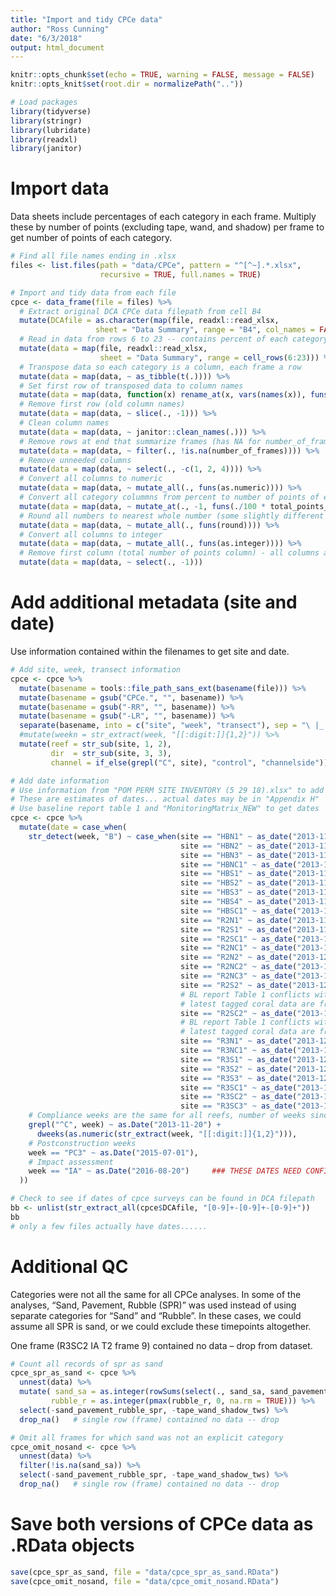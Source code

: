 ```yaml
---
title: "Import and tidy CPCe data"
author: "Ross Cunning"
date: "6/3/2018"
output: html_document
---
```


```r
knitr::opts_chunk$set(echo = TRUE, warning = FALSE, message = FALSE)
knitr::opts_knit$set(root.dir = normalizePath(".."))

# Load packages
library(tidyverse)
library(stringr)
library(lubridate)
library(readxl)
library(janitor)
```

# Import data

Data sheets include percentages of each category in each frame. Multiply these by number of points (excluding tape, wand, and shadow) per frame to get number of points of each category.

```r
# Find all file names ending in .xlsx 
files <- list.files(path = "data/CPCe", pattern = "^[^~].*.xlsx", 
                    recursive = TRUE, full.names = TRUE)

# Import and tidy data from each file
cpce <- data_frame(file = files) %>%
  # Extract original DCA CPCe data filepath from cell B4
  mutate(DCAfile = as.character(map(file, readxl::read_xlsx,      
                   sheet = "Data Summary", range = "B4", col_names = FALSE))) %>%
  # Read in data from rows 6 to 23 -- contains percent of each category for each frame
  mutate(data = map(file, readxl::read_xlsx, 
                    sheet = "Data Summary", range = cell_rows(6:23))) %>%
  # Transpose data so each category is a column, each frame a row
  mutate(data = map(data, ~ as_tibble(t(.)))) %>%
  # Set first row of transposed data to column names
  mutate(data = map(data, function(x) rename_at(x, vars(names(x)), funs(slice(x, 1))))) %>%
  # Remove first row (old column names)
  mutate(data = map(data, ~ slice(., -1))) %>%
  # Clean column names
  mutate(data = map(data, ~ janitor::clean_names(.))) %>%
  # Remove rows at end that summarize frames (has NA for number_of_frames)
  mutate(data = map(data, ~ filter(., !is.na(number_of_frames)))) %>%
  # Remove unneeded columns
  mutate(data = map(data, ~ select(., -c(1, 2, 4)))) %>%
  # Convert all columns to numeric
  mutate(data = map(data, ~ mutate_all(., funs(as.numeric)))) %>%
  # Convert all category colummns from percent to number of points of each category
  mutate(data = map(data, ~ mutate_at(., -1, funs(./100 * total_points_minus_tape_wand_shadow)))) %>%
  # Round all numbers to nearest whole number (some slightly different due to DCA rounding)
  mutate(data = map(data, ~ mutate_all(., funs(round)))) %>%
  # Convert all columns to integer
  mutate(data = map(data, ~ mutate_all(., funs(as.integer)))) %>%
  # Remove first column (total number of points column) - all columns are now categories
  mutate(data = map(data, ~ select(., -1)))
```

# Add additional metadata (site and date)

Use information contained within the filenames to get site and date.

```r
# Add site, week, transect information
cpce <- cpce %>%
  mutate(basename = tools::file_path_sans_ext(basename(file))) %>%
  mutate(basename = gsub("CPCe.", "", basename)) %>%
  mutate(basename = gsub("-RR", "", basename)) %>%
  mutate(basename = gsub("-LR", "", basename)) %>%
  separate(basename, into = c("site", "week", "transect"), sep = "\ |_|-") %>%
  #mutate(weekn = str_extract(week, "[[:digit:]]{1,2}")) %>%
  mutate(reef = str_sub(site, 1, 2),
         dir  = str_sub(site, 3, 3),
         channel = if_else(grepl("C", site), "control", "channelside"))

# Add date information
# Use information from "POM PERM SITE INVENTORY (5 29 18).xlsx" to add date information
# These are estimates of dates... actual dates may be in "Appendix H"
# Use baseline report table 1 and "MonitoringMatrix_NEW" to get dates
cpce <- cpce %>%
  mutate(date = case_when(
    str_detect(week, "B") ~ case_when(site == "HBN1" ~ as_date("2013-11-07"),
                                      site == "HBN2" ~ as_date("2013-11-07"),
                                      site == "HBN3" ~ as_date("2013-11-07"),
                                      site == "HBNC1" ~ as_date("2013-11-12"),
                                      site == "HBS1" ~ as_date("2013-11-07"),
                                      site == "HBS2" ~ as_date("2013-11-07"),
                                      site == "HBS3" ~ as_date("2013-11-12"),
                                      site == "HBS4" ~ as_date("2013-11-08"),
                                      site == "HBSC1" ~ as_date("2013-11-07"),
                                      site == "R2N1" ~ as_date("2013-11-19"),
                                      site == "R2S1" ~ as_date("2013-11-19"),
                                      site == "R2SC1" ~ as_date("2013-11-18"),
                                      site == "R2NC1" ~ as_date("2013-11-24"),
                                      site == "R2N2" ~ as_date("2013-12-15"),
                                      site == "R2NC2" ~ as_date("2013-12-02"),
                                      site == "R2NC3" ~ as_date("2013-12-10"),
                                      site == "R2S2" ~ as_date("2013-12-15"),
                                      # BL report Table 1 conflicts with Monitoring Matrix for R2SC2
                                      # latest tagged coral data are from 2013-12-15
                                      site == "R2SC2" ~ as_date("2013-12-15"),
                                      # BL report Table 1 conflicts with Monitoring Matrix for R3N1
                                      # latest tagged coral data are from 2013-12-11
                                      site == "R3N1" ~ as_date("2013-12-11"),
                                      site == "R3NC1" ~ as_date("2013-12-10"),
                                      site == "R3S1" ~ as_date("2013-12-30"),
                                      site == "R3S2" ~ as_date("2013-12-30"),
                                      site == "R3S3" ~ as_date("2013-12-30"),
                                      site == "R3SC1" ~ as_date("2013-12-12"),
                                      site == "R3SC2" ~ as_date("2013-12-12"),
                                      site == "R3SC3" ~ as_date("2013-12-12")),
    # Compliance weeks are the same for all reefs, number of weeks since 2013-11-20
    grepl("^C", week) ~ as.Date("2013-11-20") + 
      dweeks(as.numeric(str_extract(week, "[[:digit:]]{1,2}"))),
    # Postconstruction weeks
    week == "PC3" ~ as.Date("2015-07-01"),
    # Impact assessment
    week == "IA" ~ as.Date("2016-08-20")     ### THESE DATES NEED CONFIRMATION
  ))

# Check to see if dates of cpce surveys can be found in DCA filepath
bb <- unlist(str_extract_all(cpce$DCAfile, "[0-9]+-[0-9]+-[0-9]+"))
bb
# only a few files actually have dates......

```

# Additional QC

Categories were not all the same for all CPCe analyses. In some of the analyses, "Sand, Pavement, Rubble (SPR)" was used instead of using separate categories for "Sand" and "Rubble". In these cases, we could assume all SPR is sand, or we could exclude these timepoints altogether.

One frame (R3SC2 IA T2 frame 9) contained no data -- drop from dataset.

```r
# Count all records of spr as sand
cpce_spr_as_sand <- cpce %>%
  unnest(data) %>%
  mutate( sand_sa = as.integer(rowSums(select(., sand_sa, sand_pavement_rubble_spr), na.rm = TRUE)),
         rubble_r = as.integer(pmax(rubble_r, 0, na.rm = TRUE))) %>%
  select(-sand_pavement_rubble_spr, -tape_wand_shadow_tws) %>%
  drop_na()   # single row (frame) contained no data -- drop

# Omit all frames for which sand was not an explicit category
cpce_omit_nosand <- cpce %>%
  unnest(data) %>%
  filter(!is.na(sand_sa)) %>%
  select(-sand_pavement_rubble_spr, -tape_wand_shadow_tws) %>%
  drop_na()   # single row (frame) contained no data -- drop
```

# Save both versions of CPCe data as .RData objects
```r
save(cpce_spr_as_sand, file = "data/cpce_spr_as_sand.RData")
save(cpce_omit_nosand, file = "data/cpce_omit_nosand.RData")
```



